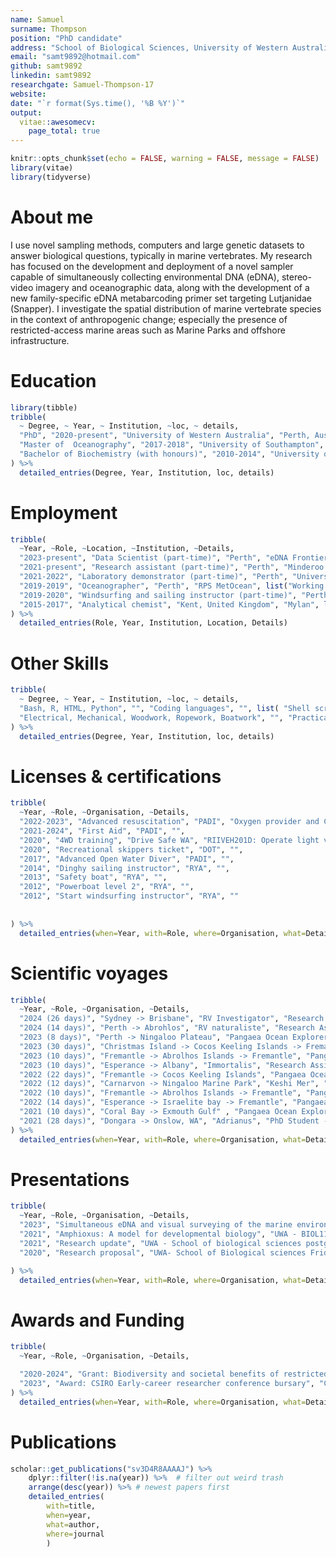 ```yaml
---
name: Samuel    
surname: Thompson
position: "PhD candidate"
address: "School of Biological Sciences, University of Western Australia"
email: "samt9892@hotmail.com"
github: samt9892
linkedin: samt9892
researchgate: Samuel-Thompson-17
website: 
date: "`r format(Sys.time(), '%B %Y')`"
output: 
  vitae::awesomecv:
    page_total: true
---
```


```r
knitr::opts_chunk$set(echo = FALSE, warning = FALSE, message = FALSE)
library(vitae)
library(tidyverse)
```

# About me

I use novel sampling methods, computers and large genetic datasets to answer biological questions, typically in marine vertebrates. My research has focused on the development and deployment of a novel sampler capable of simultaneously collecting environmental DNA (eDNA), stereo-video imagery and oceanographic data, along with the development of a new family-specific eDNA metabarcoding primer set targeting Lutjanidae (Snapper). I investigate the spatial distribution of marine vertebrate species in the context of anthropogenic change; especially the presence of restricted-access marine areas such as Marine Parks and offshore infrastructure.

# Education

```r
library(tibble)
tribble(
  ~ Degree, ~ Year, ~ Institution, ~loc, ~ details,
  "PhD", "2020-present", "University of Western Australia", "Perth, Australia", list('Environmental DNA (eDNA) metabarcoding PhD with the Marine Ecology Fisheries Research Group and the Jarman lab', 'Developed a sampling system capable of collecting 360-degree stereo-video, water samples and oceanographic data at depths up to 600m', 'Designed a family-specific eDNA metabarcoding primer set for Lutjanidae (snapper)', 'Built multiple custom bioinformatic pipelines for processing genetic, visual and oceanographic datasets', 'Worked extensively with industry (BHP)'), 
  "Master of  Oceanography", "2017-2018", "University of Southampton", "Southampton, United Kingdom", list('Studied all forms of oceanography with a focus on biological oceanography and deep-sea ecology', 'In my research project I worked on characterising deep-sea megafauna of the Kiribati region(published in Frontiers in Marine Science 2019)'),
  "Bachelor of Biochemistry (with honours)", "2010-2014", "University of Kent", "Kent, United Kingdom", list('Studied general life sciences with a focus on genetics and molecular biology', 'In my research project I worked on understanding genome duplication events in the marine chordates using novel bioinformatic tools'),
) %>% 
  detailed_entries(Degree, Year, Institution, loc, details)
```

# Employment

```r
tribble(
  ~Year, ~Role, ~Location, ~Institution, ~Details,
  "2023-present", "Data Scientist (part-time)", "Perth", "eDNA Frontiers", list("Data scientist / Bioinformatician for eDNA Frontiers at Curtin University", "Building interactive software (R Shiny Apps) to automate the analysis of large eDNA datasets", "Automating client report generation", "Building an interactive online data portal for displaying eDNA datasets to clients"),
  "2021-present", "Research assistant (part-time)", "Perth", "Minderoo Foundation", list("Research assistant with the Minderoo OceanOmics team during offshore expeditions", "Working onboard the Pangaea Ocean Explorer, conducting eDNA and genomic sampling, extraction, amplification, purification and  sequencing", "Opportunity to undertake knowledge transfer of eDNA techniques to traditional ranger groups", "Has provided me with a unique opportunity to conduct end-to-end sampling to sequencing on an offshore vessel"),
  "2021-2022", "Laboratory demonstrator (part-time)", "Perth", "University of Western Australia", list("BIOL1131: Plant and Animal Biology", "Laboratory demonstrator and tutor for both face-to-face and online delivery formats", "Marker for marine component", "Guest Lecturer: Amphioxus: A model for developmental biology"),
  "2019-2019", "Oceanographer", "Perth", "RPS MetOcean", list("Working in the data resources department", "Work processing, QCing and interpreting  large oceanographic datasets through a linux environment and the command line", "Data from instruments including: ADCPs, CTDs, LIDAR buoys, Wave rider buoys"),
  "2019-2020", "Windsurfing and sailing instructor (part-time)", "Perth", "Royal Perth Yacht Club", list("Working as a dual qualified windsurfing and sailing instructor at a prestigious Perth yacht club", "Delivering both practical and theoretical lessons to groups of all ages and abilities ranging from age 8 up to 70"),
  "2015-2017", "Analytical chemist", "Kent, United Kingdom", "Mylan", list("Key research team member during the ANDA submission to the FDA for a generic Advair drug product", "Conducted inhalation-specific lab techniques including aerodynamic particle size distribution, dissolution and emitted dose testing", "Use, calibration, maintenance and troubleshooting of analytical chemistry instrumentation including HPLCs and Raman spectrometers.", "Worked abroad in Dublin training new staff and setting up equipment in a new, purpose built QC lab")
) %>% 
  detailed_entries(Role, Year, Institution, Location, Details)
```


# Other Skills

```r
tribble(
  ~ Degree, ~ Year, ~ Institution, ~loc, ~ details,
  "Bash, R, HTML, Python", "", "Coding languages", "", list( "Shell scripting; building and running pipelines for processing large bioinformatic and oceanographic datasets via command-line", "Highly proficient with the configuration and operation of both native and virtual Linux environments (WSL2)", "Familiar with wide variety of R packages, especially for ecological statistics and spatial analysis", "Highly familiar with version control systems: Git and Docker"),
  "Electrical, Mechanical, Woodwork, Ropework, Boatwork", "", "Practical Skills", "", list("Highly proficient at building and troubleshooting 12v automotive and marine systems", "Highly proficient at troubleshooting software/hardware related PC issues; I have built multiple desktop PCs and completed many initial OS installs and setups using various windows and linux distributions",  "Intermediate mechanical knowledge; especially 4x4 and diesel automotive systems", "Basic carpentry and joinery skills from building multiple campervans", "Basic ropework / winch skills", "I have participated >1000 deployments of various marine sampling equipment on a variety of vessel types from the Southampton Solent to the Southern Ocean")
) %>% 
  detailed_entries(Degree, Year, Institution, loc, details)
```

# Licenses & certifications

```r
tribble(
  ~Year, ~Role, ~Organisation, ~Details,
  "2022-2023", "Advanced resuscitation", "PADI", "Oxygen provider and CPR",
  "2021-2024", "First Aid", "PADI", "",
  "2020", "4WD training", "Drive Safe WA", "RIIVEH201D: Operate light vehicle, TLIC1051: Operate Commerical Vehicle, TLIC2025: Operate four wheel drive vehicle, TLIF2010: Apply fatigue management strategies, RIIVEH305E: Drive and recover a four wheel drive vehicle, PMASUP236: Operate vehicles in the field",
  "2020", "Recreational skippers ticket", "DOT", "",
  "2017", "Advanced Open Water Diver", "PADI", "",
  "2014", "Dinghy sailing instructor", "RYA", "",
  "2013", "Safety boat", "RYA", "",
  "2012", "Powerboat level 2", "RYA", "",
  "2012", "Start windsurfing instructor", "RYA", ""
    
  
) %>% 
  detailed_entries(when=Year, with=Role, where=Organisation, what=Details)
```

# Scientific voyages
```r
tribble(
  ~Year, ~Role, ~Organisation, ~Details,
  "2024 (26 days)", "Sydney -> Brisbane", "RV Investigator", "Research Assistant - Minderoo OceanOmics",
  "2024 (14 days)", "Perth -> Abrohlos", "RV naturaliste", "Research Assistant - Minderoo OceanOmics / UWA Deep-Sea Research Centre", 
  "2023 (8 days)", "Perth -> Ningaloo Plateau", "Pangaea Ocean Explorer", "Research Assistant - Minderoo OceanOmics",
  "2023 (30 days)", "Christmas Island -> Cocos Keeling Islands -> Fremantle", "Pangaea Ocean Explorer", "Research Assistant - Minderoo OceanOmics / UWA Deep-Sea Research Group",
  "2023 (10 days)", "Fremantle -> Abrolhos Islands -> Fremantle", "Pangaea Ocean Explorer", "Research Assistant - Minderoo OceanOmics",
  "2023 (10 days)", "Esperance -> Albany", "Immortalis", "Research Assistant - Minderoo OceanOmics",
  "2022 (22 days)", "Fremantle -> Cocos Keeling Islands", "Pangaea Ocean Explorer", "Research Assistant - Minderoo OceanOmics",
  "2022 (12 days)", "Carnarvon -> Ningaloo Marine Park", "Keshi Mer", "Research lead - UWA Marine Ecology Group. Surveying paleocoastline features with stereo-BRUVs, novel samplers, CTDs and environmental DNA",
  "2022 (10 days)", "Fremantle -> Abrolhos Islands -> Fremantle", "Pangaea Ocean Explorer", "Research Assistant - Minderoo OceanOmics",
  "2022 (14 days)", "Esperance -> Israelite bay -> Fremantle", "Pangaea Ocean Explorer", "Research Assistant - Minderoo OceanOmics",
  "2021 (10 days)", "Coral Bay -> Exmouth Gulf" , "Pangaea Ocean Explorer", "Research Assistant - Minderoo OceanOmics",
  "2021 (28 days)", "Dongara -> Onslow, WA", "Adrianus", "PhD Student - UWA Marine Ecology group. Surveying Marine Parks, proposed park zones and offshore oil and gas infrastructure using stereo-BRUVs, novel samplers, CTDs and environmental DNA",
) %>% 
  detailed_entries(when=Year, with=Role, where=Organisation, what=Details)
```
# Presentations

```r
tribble(
  ~Year, ~Role, ~Organisation, ~Details,
  "2023", "Simultaneous eDNA and visual surveying of the marine environment", "Australia and New Zealand eDNA conference", "ECR presenter",
  "2021", "Amphioxus: A model for developmental biology", "UWA - BIOL1131: Plant and Animal Biology", "Guest Lecturer",
  "2021", "Research update", "UWA - School of biological sciences postgraduate retreat", "Student presenter",
  "2020", "Research proposal", "UWA- School of Biological sciences Friday seminar series", "PhD research proposal"

) %>% 
  detailed_entries(when=Year, with=Role, where=Organisation, what=Details)
```

# Awards and Funding

```r
tribble(
  ~Year, ~Role, ~Organisation, ~Details,

  "2020-2024", "Grant: Biodiversity and societal benefits of restricted access marine areas", "BHP/UWA", "With Prof. Julian Partridge, Prof. Simon Jarman, Prof. Gary Kendrick, Dr. Tim Langlois, Dr Matt Navarro. Total funding: AUSD $666,524.",
  "2023", "Award: CSIRO Early-career researcher conference bursary", "CSIRO", "Grant to attend the 2023 Australia and New Zealand eDNA conference in Hobart. Total funding: AUSD $600"
) %>% 
  detailed_entries(when=Year, with=Role, where=Organisation, what=Details)
```

# Publications

```r
scholar::get_publications("sv3D4R8AAAAJ") %>% 
    dplyr::filter(!is.na(year)) %>%  # filter out weird trash
    arrange(desc(year)) %>% # newest papers first
    detailed_entries(
        with=title,
        when=year,
        what=author,
        where=journal
        )
```

